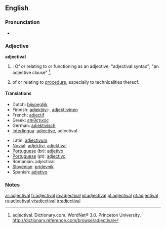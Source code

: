 ==English==

===Pronunciation===
*{{audio|en-us-adjectival.ogg|Audio (US)}}

===Adjective===
'''adjectival'''

# {{grammar}}: Of or relating to or functioning as an adjective; "adjectival syntax"; "an adjective clause" <ref>adjectival. Dictionary.com. WordNet® 3.0. Princeton University. http://dictionary.reference.com/browse/adjectival </ref>.
# {{law}} of or relating to [[procedure]], especially to technicalities thereof.

====Translations====
{{top}}
*Dutch: [[bijvoeglijk]]
*Finnish: [[adjektiivi]]-, [[adjektiivinen]]
*French: [[adjectif]]
*Greek: [[επιθετικός]]
*German: [[adjektivisch]]
*[[Interlingua]]: [[adjective]], adjectival
{{mid}}
*Latin: [[adjectivum]]
*[[Novial]]: [[adjektivi]], [[adjektival]]
*[[Portuguese]] (br): [[adjetivo]]
*[[Portuguese]] (pt): [[adjectivo]]
*Romanian: adjectival
*[[Slovenian]]: [[pridevnik]]
*Spanish: [[adjetivo]]
{{bottom}}

===Notes===
<div class="references-small"><references/></div>

[[ar:adjectival]]
[[fr:adjectival]]
[[io:adjectival]]
[[id:adjectival]]
[[pl:adjectival]]
[[pt:adjectival]]
[[ru:adjectival]]
[[vi:adjectival]]
[[tr:adjectival]]
